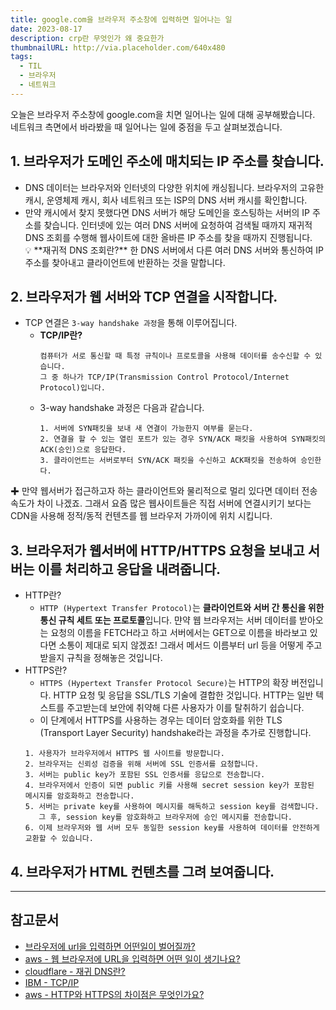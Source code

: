 ```yaml
---
title: google.com을 브라우저 주소창에 입력하면 일어나는 일
date: 2023-08-17
description: crp란 무엇인가 왜 중요한가
thumbnailURL: http://via.placeholder.com/640x480
tags:
  - TIL
  - 브라우저
  - 네트워크
---
```


오늘은 브라우저 주소창에 google.com을 치면 일어나는 일에 대해 공부해봤습니다.
네트워크 측면에서 바라봤을 때 일어나는 일에 중점을 두고 살펴보겠습니다.

## 1. 브라우저가 도메인 주소에 매치되는 IP 주소를 찾습니다.

- DNS 데이터는 브라우저와 인터넷의 다양한 위치에 캐싱됩니다. 브라우저의 고유한 캐시, 운영체제 캐시, 회사 네트워크 또는 ISP의 DNS 서버 캐시를 확인합니다.
- 만약 캐시에서 찾지 못했다면 DNS 서버가 해당 도메인을 호스팅하는 서버의 IP 주소를 찾습니다. 인터넷에 있는 여러 DNS 서버에 요청하여 검색될 때까지 재귀적 DNS 조회를 수행해 웹사이트에 대한 올바른 IP 주소를 찾을 때까지 진행됩니다.
  <aside>
    💡 **재귀적 DNS 조회란?** 한 DNS 서버에서 다른 여러 DNS 서버와 통신하여 IP
    주소를 찾아내고 클라이언트에 반환하는 것을 말합니다.
  </aside>

## 2. 브라우저가 웹 서버와 TCP 연결을 시작합니다.

- TCP 연결은 `3-way handshake 과정`을 통해 이루어집니다.
  - **TCP/IP란?**
    ```
    컴퓨터가 서로 통신할 때 특정 규칙이나 프로토콜을 사용해 데이터를 송수신할 수 있습니다.
    그 중 하나가 TCP/IP(Transmission Control Protocol/Internet Protocol)입니다.
    ```
  - 3-way handshake 과정은 다음과 같습니다.
    ```
    1. 서버에 SYN패킷을 보내 새 연결이 가능한지 여부를 묻는다.
    2. 연결을 할 수 있는 열린 포트가 있는 경우 SYN/ACK 패킷을 사용하여 SYN패킷의 ACK(승인)으로 응답한다.
    3. 클라이언트는 서버로부터 SYN/ACK 패킷을 수신하고 ACK패킷을 전송하여 승인한다.
    ```

✚ 만약 웹서버가 접근하고자 하는 클라이언트와 물리적으로 멀리 있다면 데이터 전송 속도가 차이 나겠죠. 그래서 요즘 많은 웹사이트들은 직접 서버에 연결시키기 보다는 CDN을 사용해 정적/동적 컨텐츠를 웹 브라우저 가까이에 위치 시킵니다.

## 3. 브라우저가 웹서버에 HTTP/HTTPS 요청을 보내고 서버는 이를 처리하고 응답을 내려줍니다.

- HTTP란?
  - `HTTP (Hypertext Transfer Protocol)`는 **클라이언트와 서버 간 통신을 위한 통신 규칙 세트 또는 프로토콜**입니다. 먄약 웹 브라우저는 서버 데이터를 받아오는 요청의 이름을 FETCH라고 하고 서버에서는 GET으로 이름을 바라보고 있다면 소통이 제대로 되지 않겠죠! 그래서 메서드 이름부터 url 등을 어떻게 주고 받을지 규칙을 정해놓은 것입니다.
- HTTPS란?
  - `HTTPS (Hypertext Transfer Protocol Secure)`는 HTTP의 확장 버전입니다. HTTP 요청 및 응답을 SSL/TLS 기술에 결합한 것입니다. HTTP는 일반 텍스트를 주고받는데 보안에 취약해 다른 사용자가 이를 탈취하기 쉽습니다.
  - 이 단계에서 HTTPS를 사용하는 경우는 데이터 암호화를 위한 TLS (Transport Layer Security) handshake라는 과정을 추가로 진행합니다.
  ```
  1. 사용자가 브라우저에서 HTTPS 웹 사이트를 방문합니다.
  2. 브라우저는 신뢰성 검증을 위해 서버에 SSL 인증서를 요청합니다.
  3. 서버는 public key가 포함된 SSL 인증서를 응답으로 전송합니다.
  4. 브라우저에서 인증이 되면 public 키를 사용해 secret session key가 포함된 메시지를 암호화하고 전송합니다.
  5. 서버는 private key를 사용하여 메시지를 해독하고 session key를 검색합니다.
  	 그 후, session key를 암호화하고 브라우저에 승인 메시지를 전송합니다.
  6. 이제 브라우저와 웹 서버 모두 동일한 session key를 사용하여 데이터를 안전하게 교환할 수 있습니다.
  ```

## 4. 브라우저가 HTML 컨텐츠를 그려 보여줍니다.

---

## 참고문서

- [브라우저에 url을 입력하면 어떤일이 벌어질까?](https://velog.io/@khy226/브라우저에-url을-입력하면-어떤일이-벌어질까)
- [aws - 웹 브라우저에 URL을 입력하면 어떤 일이 생기나요?](https://aws.amazon.com/ko/blogs/korea/what-happens-when-you-type-a-url-into-your-browser/)
- [cloudflare - 재귀 DNS란?](https://www.cloudflare.com/ko-kr/learning/dns/what-is-recursive-dns/)
- [IBM - TCP/IP](https://www.ibm.com/docs/ko/aix/7.1?topic=management-transmission-control-protocolinternet-protocol)
- [aws - HTTP와 HTTPS의 차이점은 무엇인가요?](https://aws.amazon.com/ko/compare/the-difference-between-https-and-http/)
